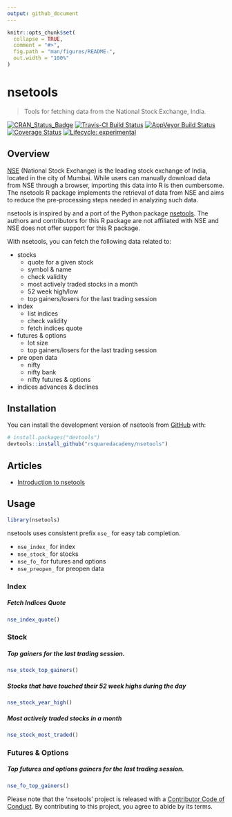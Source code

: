 ```yaml
---
output: github_document
---
```


<!-- README.md is generated from README.Rmd. Please edit that file -->

```r
knitr::opts_chunk$set(
  collapse = TRUE,
  comment = "#>",
  fig.path = "man/figures/README-",
  out.width = "100%"
)
```
# nsetools

> Tools for fetching data from the National Stock Exchange, India.

<!-- badges: start -->
[![CRAN\_Status\_Badge](https://www.r-pkg.org/badges/version/nsetools)](https://cran.r-project.org/package=nsetools)
[![Travis-CI Build
Status](https://travis-ci.org/rsquaredacademy/nsetools.svg?branch=master)](https://travis-ci.org/rsquaredacademy/nsetools)
[![AppVeyor Build
Status](https://ci.appveyor.com/api/projects/status/github/rsquaredacademy/nsetools?branch=master&svg=true)](https://ci.appveyor.com/project/rsquaredacademy/nsetools)
[![Coverage
Status](https://img.shields.io/codecov/c/github/rsquaredacademy/nsetools/master.svg)](https://codecov.io/github/rsquaredacademy/nsetools?branch=master)
[![Lifecycle: experimental](https://img.shields.io/badge/lifecycle-experimental-orange.svg)](https://www.tidyverse.org/lifecycle/#experimental)
<!-- badges: end -->

## Overview

[NSE](https://www.nseindia.com/) (National Stock Exchange) is the leading stock exchange of India, located in the city of Mumbai. While users can manually download data from NSE through a browser, importing this data into R is then cumbersome. The nsetools R package implements the retrieval of data from NSE and aims to reduce the pre-processing steps needed in analyzing such data.

nsetools is inspired by and a port of the Python package [nsetools](https://nsetools.readthedocs.io/en/latest/). The authors and contributors for this R package are not affiliated with NSE and NSE does not offer support for this R package.

With nsetools, you can fetch the following data related to:

- stocks
    - quote for a given stock
    - symbol & name
    - check validity
    - most actively traded stocks in a month
    - 52 week high/low
    - top gainers/losers for the last trading session
- index
    - list indices
    - check validity
    - fetch indices quote
- futures & options
    - lot size
    - top gainers/losers for the last trading session
- pre open data
    - nifty
    - nifty bank
    - nifty futures & options
- indices advances & declines

## Installation

You can install the development version of nsetools from [GitHub](https://github.com/rsquaredacademy/nsetools/) with:

```r
# install.packages("devtools")
devtools::install_github("rsquaredacademy/nsetools")
```

## Articles

- [Introduction to nsetools](https://nsetools.rsquaredacademy.com/articles/introduction-to-nsetools.html)

## Usage

```r
library(nsetools)
```

nsetools uses consistent prefix `nse_` for easy tab completion.

- `nse_index_` for index 
- `nse_stock_` for stocks
- `nse_fo_` for futures and options
- `nse_preopen_` for preopen data

### Index

##### Fetch Indices Quote

```r
nse_index_quote()
```

### Stock

##### Top gainers for the last trading session.

```r
nse_stock_top_gainers()
```

##### Stocks that have touched their 52 week highs during the day

```r
nse_stock_year_high()
```

##### Most actively traded stocks in a month

```r
nse_stock_most_traded()
```

### Futures & Options

##### Top futures and options gainers for the last trading session.

```r
nse_fo_top_gainers()
```

Please note that the 'nsetools' project is released with a
[Contributor Code of Conduct](CODE_OF_CONDUCT.md).
By contributing to this project, you agree to abide by its terms.
